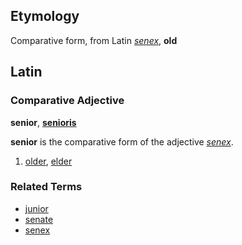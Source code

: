 ==Etymology==
Comparative form, from Latin ''[[senex]]'', '''old'''

==Latin==
===Comparative Adjective===
'''senior''', '''[[senioris]]'''

'''senior''' is the comparative form of the adjective ''[[senex]]''.

# [[older]], [[elder]]

===Related Terms===
*[[junior]]
*[[senate]]
*[[senex]]